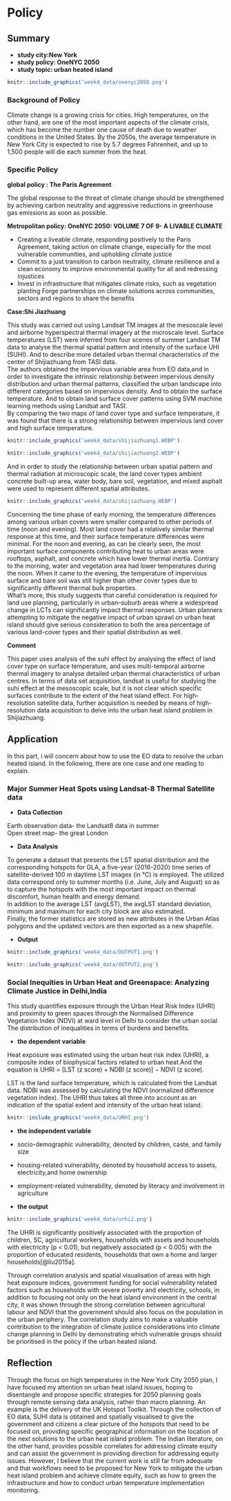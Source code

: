 # Policy

## Summary

-   **study city:New York**\
-   **study policy: OneNYC 2050**\
-   **study topic: urban heated island**

```r
knitr::include_graphics('week4_data/onenyc2050.png')
```

### Background of Policy

Climate change is a growing crisis for cities. High temperatures, on the other hand, are one of the most important aspects of the climate crisis, which has become the number one cause of death due to weather conditions in the United States. By the 2050s, the average temperature in New York City is expected to rise by 5.7 degrees Fahrenheit, and up to 1,500 people will die each summer from the heat.

### Specific Policy

**global policy : The Paris Agreement**

The global response to the threat of climate change should be strengthened by achieving carbon neutrality and aggressive reductions in greenhouse gas emissions as soon as possible.

**Metropolitan policy: OneNYC 2050: VOLUME 7 OF 9- A LIVABLE CLIMATE**

-   Creating a liveable climate, responding positively to the Paris Agreement, taking action on climate change, especially for the most vulnerable communities, and upholding climate justice
-   Commit to a just transition to carbon neutrality, climate resilience and a clean economy to improve environmental quality for all and redressing injustices
-   Invest in infrastructure that mitigates climate risks, such as vegetation planting Forge partnerships on climate solutions across communities, sectors and regions to share the benefits

**Case:Shi Jiazhuang**

This study was carried out using Landsat TM images at the mesoscale level and airborne hyperspectral thermal imagery at the microscale level. Surface temperatures (LST) were inferred from four scenes of summer Landsat TM data to analyse the thermal spatial pattern and intensity of the surface UHI (SUHI). And to describe more detailed urban thermal characteristics of the center of Shijiazhuang from TASI data.\
The authors obtained the impervious variable area from EO data,and in order to investigate the intrinsic relationship between impervious density distribution and urban thermal patterns, classified the urban landscape into different categories based on impervious density. And to obtain the surface temperature. And to obtain land surface cover patterns using SVM machine learning methods using Landsat and TASI.\
By comparing the two maps of land cover type and surface temperature, it was found that there is a strong relationship between impervious land cover and high surface temperature.\

```r
knitr::include_graphics('week4_data/shijiazhuang1.WEBP')
```

```r
knitr::include_graphics('week4_data/shijiazhuang2.WEBP')
```

And in order to study the relationship between urban spatial pattern and thermal radiation at microscopic scale, the land cover types ambient concrete built-up area, water body, bare soil, vegetation, and mixed asphalt were used to represent different spatial attributes.

```r
knitr::include_graphics('week4_data/shijiazhuang.WEBP')
```

Concerning the time phase of early morning, the temperature differences among various urban covers were smaller compared to other periods of time (noon and evening). Most land cover had a relatively similar thermal response at this time, and their surface temperature differences were minimal. For the noon and evening, as can be clearly seen, the most important surface components contributing heat to urban areas were rooftops, asphalt, and concrete which have lower thermal inertia. Contrary to the morning, water and vegetation area had lower temperatures during the noon. When it came to the evening, the temperature of impervious surface and bare soil was still higher than other cover types due to significantly different thermal bulk properties.\
What's more, this study suggests that careful consideration is required for land use planning, particularly in urban--suburb areas where a widespread change in LCTs can significantly impact thermal responses. Urban planners attempting to mitigate the negative impact of urban sprawl on urban heat island should give serious consideration to both the area percentage of various land-cover types and their spatial distribution as well.

**Comment**

This paper uses analysis of the suhi effect by analysing the effect of land cover type on surface temperature, and uses multi-temporal airborne thermal imagery to analyse detailed urban thermal characteristics of urban centres. In terms of data set acquisition, landsat is useful for studying the suhi effect at the mesoscopic scale, but it is not clear which specific surfaces contribute to the extent of the heat island effect. For high-resolution satellite data, further acquisition is needed by means of high-resolution data acquisition to delve into the urban heat island problem in Shijiazhuang.

## Application

In this part, i will concern about how to use the EO data to resolve the urban heated island. In the following, there are one case and one reading to explain.

### Major Summer Heat Spots using Landsat-8 Thermal Satellite data

-   **Data Collection**

Earth observation data- the Landsat8 data in summer\
Open street map- the great London

-   **Data Analysis**

To generate a dataset that presents the LST spatial distribution and the corresponding hotspots for GLA, a five-year (2016-2020) time series of satellite-derived 100 m daytime LST images (in °C) is employed. The utilized data correspond only to summer months (i.e. June, July and August) so as to capture the hotspots with the most important impact on thermal discomfort, human health and energy demand.\
In addition to the average LST (avgLST), the avgLST standard deviation, minimum and maximum for each city block are also estimated.\
Finally, the former statistics are stored as new attributes in the Urban Atlas polygons and the updated vectors are then exported as a new shapefile.

-   **Output**

```r
knitr::include_graphics('week4_data/OUTPUT1.png')
```

```r
knitr::include_graphics('week4_data/OUTPUT2.png')
```

### Social Inequities in Urban Heat and Greenspace: Analyzing Climate Justice in Delhi,India

This study quantifies exposure through the Urban Heat Risk Index (UHRI) and proximity to green spaces through the Normalised Difference Vegetation Index (NDVI) at ward level in Delhi to consider the urban social The distribution of inequalities in terms of burdens and benefits.

-   **the dependent variable**

Heat exposure was estimated using the urban heat risk index (UHRI), a composite index of biophysical factors related to urban heat.And the equation is UHRI = \[LST (z score) + NDBI (z score)\] − NDVI (z score).\

LST is the land surface temperature, which is calculated from the Landsat data. NDBI was assessed by calculating the NDVI (normalized difference vegetation index). The UHRI thus takes all three into account as an indication of the spatial extent and intensity of the urban heat island.

```r
knitr::include_graphics('week4_data/URHI.png')
```

-   **the independent variable**

-   socio-demographic vulnerability, denoted by children, caste, and family size

-   housing-related vulnerability, denoted by household access to assets, electricity,and home ownership

-   employment-related vulnerability, denoted by literacy and involvement in agriculture

-   **the output**

```r
knitr::include_graphics('week4_data/urhi2.png')
```

The UHRI is significantly positively associated with the proportion of children, SC, agricultural workers, households with assets and households with electricity (p \< 0.01), but negatively associated (p \< 0.005) with the proportion of educated residents, households that own a home and larger households[@liu2015a].\

Through correlation analysis and spatial visualisation of areas with high heat exposure indices, government funding for social vulnerability related factors such as households with severe poverty and electricity, schools, in addition to focusing not only on the heat island environment in the central city, it was shown through the strong correlation between agricultural labour and NDVI that the government should also focus on the population in the urban periphery. The correlation study aims to make a valuable contribution to the integration of climate justice considerations into climate change planning in Delhi by demonstrating which vulnerable groups should be prioritised in the policy if the urban heated island.

## Reflection

Through the focus on high temperatures in the New York City 2050 plan, I have focused my attention on urban heat island issues, hoping to disentangle and propose specific strategies for 2050 planning goals through remote sensing data analysis, rather than macro planning. An example is the delivery of the UK Hotspot Toolkit. Through the collection of EO data, SUHI data is obtained and spatially visualised to give the government and citizens a clear picture of the hotspots that need to be focused on, providing specific geographical information on the location of the next solutions to the urban heat island problem. The Indian literature, on the other hand, provides possible correlates for addressing climate equity and can assist the government in providing direction for addressing equity issues. However, I believe that the current work is still far from adequate and that workflows need to be proposed for New York to mitigate the urban heat island problem and achieve climate equity, such as how to green the infrastructure and how to conduct urban temperature implementation monitoring.
